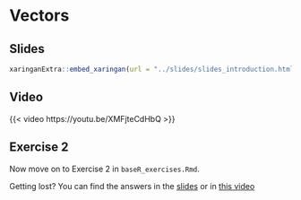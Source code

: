 # Vectors

## Slides

```{r embed-xaringan-2, echo=FALSE}
xaringanExtra::embed_xaringan(url = "../slides/slides_introduction.html#28", ratio = "4:3")
```

## Video

{{< video https://youtu.be/XMFjteCdHbQ >}}

## Exercise 2

Now move on to Exercise 2 in `baseR_exercises.Rmd`.

::: {.callout-tip}
Getting lost? You can find the answers in the [slides](../slides/slides_introduction.html#40) or in [this video](https://youtu.be/rIieuoYT4z0)
:::